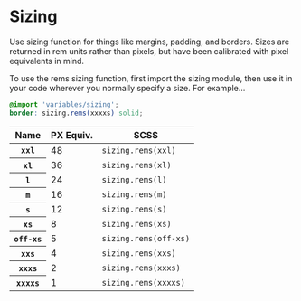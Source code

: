 
<Meta title="Style Guide/Sizing" />

# Sizing

Use sizing function for things like margins,
padding, and borders. Sizes are returned in rem units rather than
pixels, but have been calibrated with pixel equivalents in mind.

To use the rems sizing function, first import the sizing module,
then use it in your code wherever you normally specify a size. For example...

```scss
@import 'variables/sizing';
border: sizing.rems(xxxxs) solid;
```

<table>
<thead>
<tr>
<th scope="column">Name</th>
<th scope="column" class="number-col">PX Equiv.</th>
<th scope="column">SCSS</th>
</tr>
</thead>
<tbody>

<tr>
  <th scope="row">
    <code>xxl</code>
  </th>
  <td class="number-col">48</td>
  <td>
    <code>sizing.rems(xxl)</code>
  </td>
</tr>

<tr>
  <th scope="row">
    <code>xl</code>
  </th>
  <td class="number-col">36</td>
  <td>
    <code>sizing.rems(xl)</code>
  </td>
</tr>

<tr>
  <th scope="row">
    <code>l</code>
  </th>
  <td class="number-col">24</td>
  <td>
    <code>sizing.rems(l)</code>
  </td>
</tr>

<tr>
  <th scope="row">
    <code>m</code>
  </th>
  <td class="number-col">16</td>
  <td>
    <code>sizing.rems(m)</code>
  </td>
</tr>

<tr>
  <th scope="row">
    <code>s</code>
  </th>
  <td class="number-col">12</td>
  <td>
    <code>sizing.rems(s)</code>
  </td>
</tr>

<tr>
  <th scope="row">
    <code>xs</code>
  </th>
  <td class="number-col">8</td>
  <td>
    <code>sizing.rems(xs)</code>
  </td>
</tr>

<tr>
  <th scope="row">
    <code>off-xs</code>
  </th>
  <td class="number-col">5</td>
  <td>
    <code>sizing.rems(off-xs)</code>
  </td>
</tr>

<tr>
  <th scope="row">
    <code>xxs</code>
  </th>
  <td class="number-col">4</td>
  <td>
    <code>sizing.rems(xxs)</code>
  </td>
</tr>

<tr>
  <th scope="row">
    <code>xxxs</code>
  </th>
  <td class="number-col">2</td>
  <td>
    <code>sizing.rems(xxxs)</code>
  </td>
</tr>

<tr>
  <th scope="row">
    <code>xxxxs</code>
  </th>
  <td class="number-col">1</td>
  <td>
    <code>sizing.rems(xxxxs)</code>
  </td>
</tr>

</tbody>
</table>
